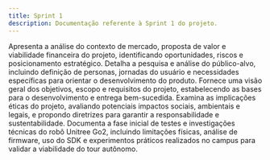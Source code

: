 ```yaml
---
title: Sprint 1
description: Documentação referente à Sprint 1 do projeto.
---
```


<Cards>
  <Card
    href="/docs/sprint-1/entendimento-do-negocio"
    title="Entendimento do Negócio"
  >
    Apresenta a análise do contexto de mercado, proposta de valor e viabilidade
    financeira do projeto, identificando oportunidades, riscos e posicionamento
    estratégico.
  </Card>
  <Card
    href="/docs/sprint-1/entendimento-do-usuario"
    title="Entendimento do Usuário"
  >
    Detalha a pesquisa e análise do público-alvo, incluindo definição de
    personas, jornadas do usuário e necessidades específicas para orientar o
    desenvolvimento do produto.
  </Card>
  <Card
    href="/docs/sprint-1/entendimento-do-projeto"
    title="Entendimento do Projeto"
  >
    Fornece uma visão geral dos objetivos, escopo e requisitos do projeto,
    estabelecendo as bases para o desenvolvimento e entrega bem-sucedida.
  </Card>
  <Card
    href="/docs/sprint-1/analise-de-impacto-etico"
    title="Análise de Impacto Ético"
  >
    Examina as implicações éticas do projeto, avaliando potenciais impactos
    sociais, ambientais e legais, e propondo diretrizes para garantir a
    responsabilidade e sustentabilidade.
  </Card>
  <Card href="/docs/sprint-1/exploracao-robo" title="Exploração do Robô">
    Documenta a fase inicial de testes e investigações técnicas do robô Unitree
    Go2, incluindo limitações físicas, análise de firmware, uso do SDK e
    experimentos práticos realizados no campus para validar a viabilidade do
    tour autônomo.
  </Card>
</Cards>
